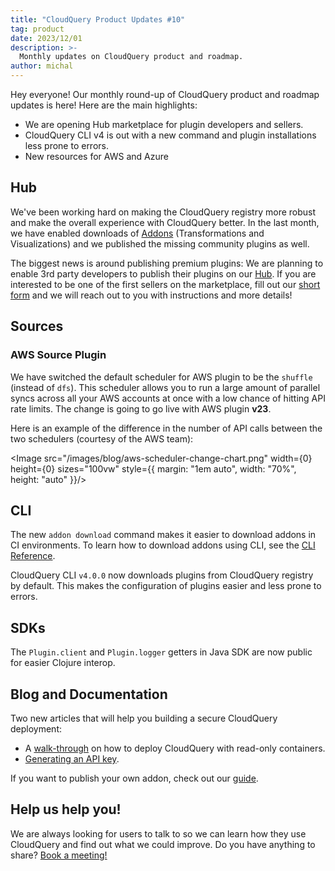 ```yaml
---
title: "CloudQuery Product Updates #10"
tag: product
date: 2023/12/01
description: >-
  Monthly updates on CloudQuery product and roadmap.
author: michal
---
```



<BlogHeader/>

Hey everyone! Our monthly round-up of CloudQuery product and roadmap updates is here! Here are the main highlights:

- We are opening Hub marketplace for plugin developers and sellers.
- CloudQuery CLI v4 is out with a new command and plugin installations less prone to errors.
- New resources for AWS and Azure


## Hub

We've been working hard on making the CloudQuery registry more robust and make the overall experience with CloudQuery better. In the last month, we have enabled downloads of [Addons](https://cql.ink/3T1Jkdz) (Transformations and Visualizations) and we published the missing community plugins as well.

The biggest news is around publishing premium plugins: We are planning to enable 3rd party developers to publish their plugins on our [Hub](https://cql.ink/3SZww7s). If you are interested to be one of the first sellers on the marketplace, fill out our [short form](https://cql.ink/49U9ViN) and we will reach out to you with instructions and more details!

## Sources

### AWS Source Plugin

We have switched the default scheduler for AWS plugin to be the `shuffle` (instead of `dfs`). This scheduler allows you to run a large amount of parallel syncs across all your AWS accounts at once with a low chance of hitting API rate limits. The change is going to go live with AWS plugin **v23**.

Here is an example of the difference in the number of API calls between the two schedulers (courtesy of the AWS team):

<Image src="/images/blog/aws-scheduler-change-chart.png" width={0}
  height={0}
  sizes="100vw"
  style={{ margin: "1em auto", width: "70%", height: "auto" }}/>

## CLI

The new `addon download` command makes it easier to download addons in CI environments. To learn how to download addons using CLI, see the [CLI Reference](https://cql.ink/3T3GV22).

CloudQuery CLI `v4.0.0` now downloads plugins from CloudQuery registry by default. This makes the configuration of plugins easier and less prone to errors.

## SDKs

The `Plugin.client` and `Plugin.logger` getters in Java SDK are now public for easier Clojure interop.

## Blog and Documentation

Two new articles that will help you building a secure CloudQuery deployment:

- A [walk-through](https://cql.ink/47xJAWh) on how to deploy CloudQuery with read-only containers.
- [Generating an API key](https://cql.ink/47sZv8a).

If you want to publish your own addon, check out our [guide](https://cql.ink/3R70sfE).

## Help us help you!

We are always looking for users to talk to so we can learn how they use CloudQuery and find out what we could improve. Do you have anything to share? [Book a meeting!](https://cql.ink/3R2lziW)
